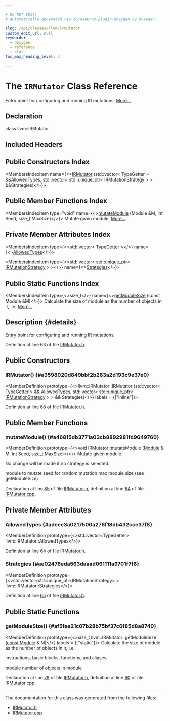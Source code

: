 ```yaml
---

# DO NOT EDIT!
# Automatically generated via docusaurus-plugin-doxygen by Doxygen.

slug: /api/classes/llvm/irmutator
custom_edit_url: null
keywords:
  - doxygen
  - reference
  - class
toc_max_heading_level: 3

---
```





# The `IRMutator` Class Reference

<DoxygenPage pluginConfig={pluginConfig}>

Entry point for configuring and running IR mutations. <a href="#details">More...</a>

## Declaration

<CodeBlock>class llvm::IRMutator</CodeBlock>

## Included Headers

<IncludesList>
<IncludesListItem
  filePath="llvm/FuzzMutate/IRMutator.h"
  permalink="/docs/api/files/include/include/llvm/include/llvm/fuzzmutate/irmutator-h"
  isLocal="true" />
</IncludesList>

## Public Constructors Index

<MembersIndex>

<MembersIndexItem
  name={<><a href="#a3598020d849bbf2b263a2d193c9e37e0">IRMutator</a> (std::vector&lt; TypeGetter &gt; &amp;&amp;AllowedTypes, std::vector&lt; std::unique&#95;ptr&lt; IRMutationStrategy &gt; &gt; &amp;&amp;Strategies)</>}>
</MembersIndexItem>

</MembersIndex>

## Public Member Functions Index

<MembersIndex>

<MembersIndexItem
  type="void"
  name={<><a href="#a46815db3771a03cb8892981fd9649760">mutateModule</a> (Module &amp;M, int Seed, size&#95;t MaxSize)</>}>
Mutate given module. <a href="#a46815db3771a03cb8892981fd9649760">More...</a>
</MembersIndexItem>

</MembersIndex>

## Private Member Attributes Index

<MembersIndex>

<MembersIndexItem
  type={<>std::vector&lt; <a href="/docs/api/namespaces/llvm/#a6461079ae46b652ff58d740bae43a1b3">TypeGetter</a> &gt;</>}
  name={<><a href="#adeee3a0217500a276f18db432cce37f8">AllowedTypes</a></>}>
</MembersIndexItem>

<MembersIndexItem
  type={<>std::vector&lt; std::unique&#95;ptr&lt; <a href="/docs/api/classes/llvm/irmutationstrategy">IRMutationStrategy</a> &gt; &gt;</>}
  name={<><a href="#ae02478eda563daaad061111a9701f7f6">Strategies</a></>}>
</MembersIndexItem>

</MembersIndex>

## Public Static Functions Index

<MembersIndex>

<MembersIndexItem
  type={<>size&#95;t</>}
  name={<><a href="#af5fee21c07b28b75bf37c6f85d8a8740">getModuleSize</a> (const Module &amp;M)</>}>
Calculate the size of module as the number of objects in it, i.e. <a href="#af5fee21c07b28b75bf37c6f85d8a8740">More...</a>
</MembersIndexItem>

</MembersIndex>

## Description {#details}

Entry point for configuring and running IR mutations.

Definition at line 63 of file <a href="/docs/api/files/include/include/llvm/include/llvm/fuzzmutate/irmutator-h">IRMutator.h</a>.

<SectionDefinition>

## Public Constructors

### IRMutator() {#a3598020d849bbf2b263a2d193c9e37e0}

<MemberDefinition
  prototype={<>llvm::IRMutator::IRMutator (std::vector&lt; <a href="/docs/api/namespaces/llvm/#a6461079ae46b652ff58d740bae43a1b3">TypeGetter</a> &gt; &amp;&amp; AllowedTypes, std::vector&lt; std::unique&#95;ptr&lt; <a href="/docs/api/classes/llvm/irmutationstrategy">IRMutationStrategy</a> &gt; &gt; &amp;&amp; Strategies)</>}
  labels = {["inline"]}>

Definition at line <a href="/docs/api/files/include/include/llvm/include/llvm/fuzzmutate/irmutator-h/#l00068">68</a> of file <a href="/docs/api/files/include/include/llvm/include/llvm/fuzzmutate/irmutator-h">IRMutator.h</a>.
</MemberDefinition>

</SectionDefinition>

<SectionDefinition>

## Public Member Functions

### mutateModule() {#a46815db3771a03cb8892981fd9649760}

<MemberDefinition
  prototype={<>void IRMutator::mutateModule (<a href="/docs/api/classes/llvm/module">Module</a> &amp; M, int Seed, size&#95;t MaxSize)</>}>
Mutate given module.

No change will be made if no strategy is selected.


<ParametersList title="Parameters">
<ParametersListItem name="M">module to mutate</ParametersListItem>
<ParametersListItem name="Seed">seed for random mutation</ParametersListItem>
<ParametersListItem name="MaxSize">max module size (see getModuleSize)</ParametersListItem>
</ParametersList>

Declaration at line <a href="/docs/api/files/include/include/llvm/include/llvm/fuzzmutate/irmutator-h/#l00085">85</a> of file <a href="/docs/api/files/include/include/llvm/include/llvm/fuzzmutate/irmutator-h">IRMutator.h</a>, definition at line <a href="/docs/api/files/lib/lib/fuzzmutate/irmutator-cpp/#l00064">64</a> of file <a href="/docs/api/files/lib/lib/fuzzmutate/irmutator-cpp">IRMutator.cpp</a>.
</MemberDefinition>

</SectionDefinition>

<SectionDefinition>

## Private Member Attributes

### AllowedTypes {#adeee3a0217500a276f18db432cce37f8}

<MemberDefinition
  prototype={<>std::vector&lt;TypeGetter&gt; llvm::IRMutator::AllowedTypes</>}>

Definition at line <a href="/docs/api/files/include/include/llvm/include/llvm/fuzzmutate/irmutator-h/#l00064">64</a> of file <a href="/docs/api/files/include/include/llvm/include/llvm/fuzzmutate/irmutator-h">IRMutator.h</a>.
</MemberDefinition>

### Strategies {#ae02478eda563daaad061111a9701f7f6}

<MemberDefinition
  prototype={<>std::vector&lt;std::unique&#95;ptr&lt;IRMutationStrategy&gt; &gt; llvm::IRMutator::Strategies</>}>

Definition at line <a href="/docs/api/files/include/include/llvm/include/llvm/fuzzmutate/irmutator-h/#l00065">65</a> of file <a href="/docs/api/files/include/include/llvm/include/llvm/fuzzmutate/irmutator-h">IRMutator.h</a>.
</MemberDefinition>

</SectionDefinition>

<SectionDefinition>

## Public Static Functions

### getModuleSize() {#af5fee21c07b28b75bf37c6f85d8a8740}

<MemberDefinition
  prototype={<>size&#95;t llvm::IRMutator::getModuleSize (<a href="/docs/api/files/lib/lib/target/lib/target/aarch64/aarch64promoteconstant-cpp/#a90f8350fecae261c25be85d38b451bff">const</a> <a href="/docs/api/classes/llvm/module">Module</a> &amp; M)</>}
  labels = {["static"]}>
Calculate the size of module as the number of objects in it, i.e.

instructions, basic blocks, functions, and aliases.


<ParametersList title="Parameters">
<ParametersListItem name="M">module</ParametersListItem>
</ParametersList>

<SectionUser title="Returns">
number of objects in module
</SectionUser>

Declaration at line <a href="/docs/api/files/include/include/llvm/include/llvm/fuzzmutate/irmutator-h/#l00078">78</a> of file <a href="/docs/api/files/include/include/llvm/include/llvm/fuzzmutate/irmutator-h">IRMutator.h</a>, definition at line <a href="/docs/api/files/lib/lib/fuzzmutate/irmutator-cpp/#l00060">60</a> of file <a href="/docs/api/files/lib/lib/fuzzmutate/irmutator-cpp">IRMutator.cpp</a>.
</MemberDefinition>

</SectionDefinition>

<hr/>

The documentation for this class was generated from the following files:

<ul>
<li><a href="/docs/api/files/include/include/llvm/include/llvm/fuzzmutate/irmutator-h">IRMutator.h</a></li>
<li><a href="/docs/api/files/lib/lib/fuzzmutate/irmutator-cpp">IRMutator.cpp</a></li>
</ul>

</DoxygenPage>
